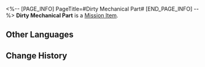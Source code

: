 <%-- [PAGE_INFO]
PageTitle=#Dirty Mechanical Part#
[END_PAGE_INFO] --%>
{{Item Infobox
|id          = 140182
|image       = Item Dirty Mechanical Part.png{{subst:void|<!--$UPLOAD:<<SpriteOutput/ItemFigures/140033.png>-<Item Dirty Mechanical Part.png>-<Item Icons>>-->}}
|type        = Mission Item
|invCategory = Missions
|rarity      = 3
|effect      = 
|description = A small part used for mechanical production. Smaller than a person's fist.<br />''"It is this small part that supports an avenger's moral cleanliness."''
}}
'''Dirty Mechanical Part''' is a [[Mission Item]].

==Other Languages==
{{Other Languages
|en   = Dirty Mechanical Part
|zhs  = 脏兮兮的零件
|zht  = 髒兮兮的零件
|ja   = 汚れた部品
|ko   = 지저분한 부속품
|es   = Componente sucio
|fr   = Pièce mécanique sale
|ru   = Грязная деталь
|th   = ชิ้นส่วนที่สกปรก
|vi   = Linh Kiện Bị Bẩn
|de   = Schmutziges mechanisches Teil
|id   = Komponen Mesin Kotor
|pt   = Peça Mecânica Suja
}}

==Change History==
{{Change History|1.0}}